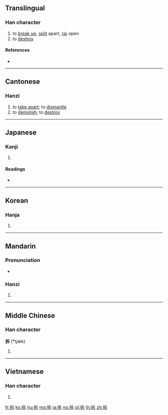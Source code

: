 ==Translingual==

===Han character===
{{Han char|rn=64|rad=手|as=05|sn=8|four=52031|canj=QHMY|ids=⿰扌斥}}

# to [[break up]], [[split]] apart, [[rip]] open
# to [[destroy]]

====References====
* {{Han ref|kx=0424.210|dkj=11943|dj=0773.020|hdz=31855.020|uh=62C6|ud=25286|bh=A9EE|bd=43502}}

----

==Cantonese==

===Hanzi===
{{yue-hanzi|jyut=[[caak3]]|y=chaak3}}

# to [[take apart]]; to [[dismantle]]
# to [[demolish]]; to [[destroy]]

----

==Japanese==

===Kanji===
{{ja-kanji|grade=|rs=手05}}

# {{defn|lang=ja|sort=手05}}

====Readings====
* {{ja-readings|on=[[たく]] (taku), [[せき]] (seki)|kun=[[ひらく]] (hiraku), [[さく]] (saku)}}

----

==Korean==

===Hanja===
{{ko-hanja|hangeul=탁|eumhun=|rv=tak|mr=t'ak|y=thak}}

# {{defn|lang=ko|sort=手05}}

----

==Mandarin==

===Pronunciation===
* {{audio|Zh-chai.ogg|Audio|lang=cmn}}

===Hanzi===
{{cmn-hanzi|pin=[[chāi]] ([[chai1]]), [[cā]] ([[ca1]]), [[chè]] ([[che4]])|wg=ch'ai<sup>1</sup>, ts'a<sup>1</sup>, ch'e<sup>4</sup>}}

# {{defn|lang=cmn|sort=手05}}

----

==Middle Chinese==

===Han character===
'''拆''' (*tjæk)

# {{defn|lang=ltc|sort=手05}}

----

==Vietnamese==

===Han character===
{{vi-hantu|sách|rs=手05}}

# {{defn|lang=vi}}

[[fr:拆]]
[[ko:拆]]
[[hu:拆]]
[[mg:拆]]
[[ja:拆]]
[[no:拆]]
[[pl:拆]]
[[th:拆]]
[[zh:拆]]